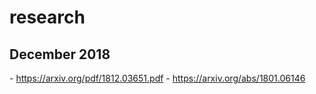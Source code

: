 
= research =

== December 2018 ==
- [[https://arxiv.org/pdf/1812.03651.pdf]]
- [[https://arxiv.org/abs/1801.06146]]
